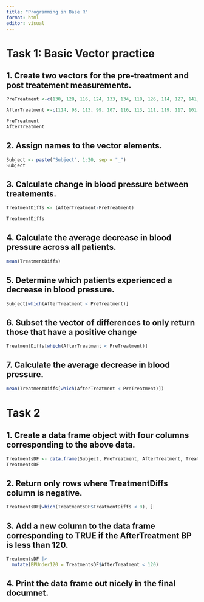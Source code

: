```yaml
---
title: "Programming in Base R"
format: html
editor: visual
---
```


# Task 1: Basic Vector practice

## 1. Create two vectors for the pre-treatment and post treatement measurements.

```r
PreTreatment <-c(130, 128, 116, 124, 133, 134, 118, 126, 114, 127, 141, 138, 128, 140, 137, 131, 120, 128, 139, 135)

AfterTreatment <-c(114, 98, 113, 99, 107, 116, 113, 111, 119, 117, 101, 119, 130, 122, 106, 106, 124, 102, 117, 113)

PreTreatment
AfterTreatment

```

## 2. Assign names to the vector elements.

```r
Subject <- paste("Subject", 1:20, sep = "_")
Subject

```

## 3. Calculate change in blood pressure between treatements.

```r
TreatmentDiffs <- (AfterTreatment-PreTreatment) 

TreatmentDiffs
```

## 4. Calculate the average decrease in blood pressure across all patients.

```r
mean(TreatmentDiffs)
```

## 5. Determine which patients experienced a decrease in blood pressure.

```r
Subject[which(AfterTreatment < PreTreatment)]
```

## 6. Subset the vector of differences to only return those that have a positive change

```r
TreatmentDiffs[which(AfterTreatment < PreTreatment)]
```

## 7. Calculate the average decrease in blood pressure.

```r
mean(TreatmentDiffs[which(AfterTreatment < PreTreatment)])
```

# Task 2

## 1. Create a data frame object with four columns corresponding to the above data.

```r
TreatmentsDF <- data.frame(Subject, PreTreatment, AfterTreatment, TreatmentDiffs)
TreatmentsDF
```

## 2. Return only rows where TreatmentDiffs column is negative.

```r
TreatmentsDF[which(TreatmentsDF$TreatmentDiffs < 0), ]
```

## 3. Add a new column to the data frame corresponding to TRUE if the AfterTreatment BP is less than 120.

```r
TreatmentsDF |> 
  mutate(BPUnder120 = TreatmentsDF$AfterTreatment < 120)
```

## 4. Print the data frame out nicely in the final documnet.

```r

```
